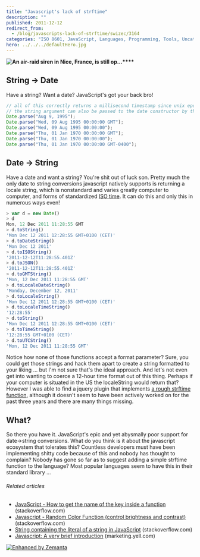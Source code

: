 ```yaml
---
title: "Javascript's lack of strftime"
description: ""
published: 2011-12-12
redirect_from:
  - /blog/javascripts-lack-of-strftime/swizec/3164
categories: "ISO 8601, JavaScript, Languages, Programming, Tools, Uncategorized"
hero: ../../../defaultHero.jpg
---
```


**![An air-raid siren in Nice, France, is still op...](http://swizec.com/blog/wp-content/uploads/2011/12/300px-Nice_air-raid_siren2.jpg "An air-raid siren in Nice, France, is still op...")\*\*\*\***![]()![]()![]()

## String -> Date

Have a string? Want a date? JavaScript's got your back bro!

```javascript
// all of this correctly returns a millisecond timestamp since unix epoch
// the string argument can also be passed to the date constructor by the way (returns a correct Date object)
Date.parse("Aug 9, 1995");
Date.parse("Wed, 09 Aug 1995 00:00:00 GMT");
Date.parse("Wed, 09 Aug 1995 00:00:00");
Date.parse("Thu, 01 Jan 1970 00:00:00 GMT");
Date.parse("Thu, 01 Jan 1970 00:00:00");
Date.parse("Thu, 01 Jan 1970 00:00:00 GMT-0400");
```

## Date -> String

Have a date and want a string? You're shit out of luck son. Pretty much the only date to string conversions javascript natively supports is returning a locale string, which is nonstandard and varies greatly computer to computer, and forms of standardized [ISO time](http://en.wikipedia.org/wiki/ISO_8601 "ISO 8601"). It can do this and only this in numerous ways even!

```javascript
> var d = new Date()
> d
Mon, 12 Dec 2011 11:28:55 GMT
> d.toString()
'Mon Dec 12 2011 12:28:55 GMT+0100 (CET)'
> d.toDateString()
'Mon Dec 12 2011'
> d.toISOString()
'2011-12-12T11:28:55.401Z'
> d.toJSON()
'2011-12-12T11:28:55.401Z'
> d.toGMTString()
'Mon, 12 Dec 2011 11:28:55 GMT'
> d.toLocaleDateString()
'Monday, December 12, 2011'
> d.toLocaleString()
'Mon Dec 12 2011 12:28:55 GMT+0100 (CET)'
> d.toLocaleTimeString()
'12:28:55'
> d.toString()
'Mon Dec 12 2011 12:28:55 GMT+0100 (CET)'
> d.toTimeString()
'12:28:55 GMT+0100 (CET)'
> d.toUTCString()
'Mon, 12 Dec 2011 11:28:55 GMT'
```

Notice how none of those functions accept a format parameter? Sure, you could get those strings and hack them apart to create a string formatted to your liking ... but I'm not sure that's the ideal approach. And let's not even get into wanting to coerce a 12-hour time format out of this thing. Perhaps if your computer is situated in the US the localeString would return that? However I was able to find a jquery plugin that implements [a rough strftime function](http://projects.nocternity.net/index.py/en/jquery-strftime), although it doesn't seem to have been actively worked on for the past three years and there are many things missing.

## What?

So there you have it. JavaScript's epic and yet abysmally poor support for date->string conversions. What do you think is it about the javascript ecosystem that tolerates this? Countless developers must have been implementing shitty code because of this and nobody has thought to complain? Nobody has gone so far as to suggest adding a simple strftime function to the language? Most popular languages seem to have this in their standard library ...

###### Related articles

- [JavaScript - How to get the name of the key inside a function](http://stackoverflow.com/questions/8472154/javascript-how-to-get-the-name-of-the-key-inside-a-function) (stackoverflow.com)
- [Javascript - Random Color Function (control brightness and contrast)](http://stackoverflow.com/questions/8470712/javascript-random-color-function-control-brightness-and-contrast) (stackoverflow.com)
- [String containing the literal of a string in JavaScript](http://stackoverflow.com/questions/7728251/string-containing-the-literal-of-a-string-in-javascript) (stackoverflow.com)
- [Javascript: A very brief introduction](http://marketing.yell.com/web-design/javascript-brief-introduction/) (marketing.yell.com)

[![Enhanced by Zemanta](http://img.zemanta.com/zemified_e.png?x-id=2aa80621-36dc-42f1-9d5a-f303dc5fe62b)](http://www.zemanta.com/ "Enhanced by Zemanta")

